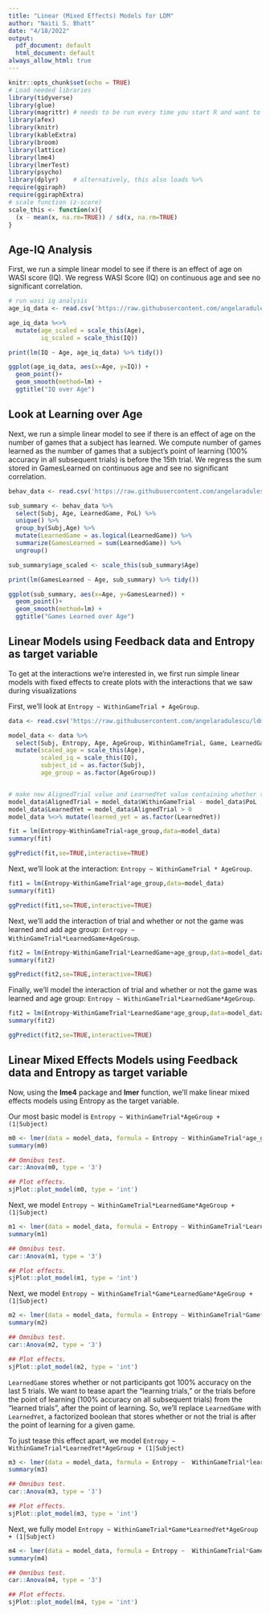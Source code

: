 ```yaml
---
title: "Linear (Mixed Effects) Models for LDM"
author: "Naiti S. Bhatt"
date: "4/18/2022"
output: 
  pdf_document: default
  html_document: default
always_allow_html: true
---
```


```r
knitr::opts_chunk$set(echo = TRUE)
# Load needed libraries
library(tidyverse)
library(glue)
library(magrittr) # needs to be run every time you start R and want to use %>%
library(afex)
library(knitr)
library(kableExtra)
library(broom)
library(lattice)
library(lme4)
library(lmerTest)
library(psycho)
library(dplyr)    # alternatively, this also loads %>%
require(ggiraph)
require(ggiraphExtra)
# scale function (z-score)
scale_this <- function(x){
  (x - mean(x, na.rm=TRUE)) / sd(x, na.rm=TRUE)
}
```

## Age-IQ Analysis

First, we run a simple linear model to see if there is an effect of age on WASI score (IQ). We regress WASI Score (IQ) on continuous age and see no significant correlation.

```r
# run wasi iq analysis
age_iq_data <- read.csv('https://raw.githubusercontent.com/angelaradulescu/ldm-analysis/main/ProcessedData/ageIQMap.csv')

age_iq_data %<>%
  mutate(age_scaled = scale_this(Age),
         iq_scaled = scale_this(IQ))

print(lm(IQ ~ Age, age_iq_data) %>% tidy())

ggplot(age_iq_data, aes(x=Age, y=IQ)) + 
  geom_point()+
  geom_smooth(method=lm) +
  ggtitle("IQ over Age") 
```

## Look at Learning over Age

Next, we run a simple linear model to see if there is an effect of age on the number of games that a subject has learned. We compute number of games learned as the number of games that a subject's point of learning (100% accuracy in all subsequent trials) is before the 15th trial. We regress the sum stored in GamesLearned on continuous age and see no significant correlation.


```r
behav_data <- read.csv('https://raw.githubusercontent.com/angelaradulescu/ldm-analysis/main/ProcessedData/CleanedProcessedBehavioralData.csv')

sub_summary <- behav_data %>% 
  select(Subj, Age, LearnedGame, PoL) %>%
  unique() %>% 
  group_by(Subj,Age) %>% 
  mutate(LearnedGame = as.logical(LearnedGame)) %>%
  summarize(GamesLearned = sum(LearnedGame)) %>%
  ungroup()

sub_summary$age_scaled <- scale_this(sub_summary$Age)

print(lm(GamesLearned ~ Age, sub_summary) %>% tidy())

ggplot(sub_summary, aes(x=Age, y=GamesLearned)) + 
  geom_point()+
  geom_smooth(method=lm) +
  ggtitle("Games Learned over Age") 
```

## Linear Models using Feedback data and Entropy as target variable

To get at the interactions we're interested in, we first run simple linear models with fixed effects to create plots with the interactions that we saw during visualizations

First, we'll look at `Entropy ~ WithinGameTrial + AgeGroup`.
```r
data <- read.csv('https://raw.githubusercontent.com/angelaradulescu/ldm-analysis/main/ProcessedData/Feedback_Processed_CombinedBehavioralEyetrackingData.csv')

model_data <- data %>% 
  select(Subj, Entropy, Age, AgeGroup, WithinGameTrial, Game, LearnedGame, Learned, IQ, PoL) %>% 
  mutate(scaled_age = scale_this(Age),
         scaled_iq = scale_this(IQ),
         subject_id = as.factor(Subj),
         age_group = as.factor(AgeGroup))


# make new AlignedTrial value and LearnedYet value containing whether trial is pre- or post- PoL
model_data$AlignedTrial = model_data$WithinGameTrial - model_data$PoL
model_data$LearnedYet = model_data$AlignedTrial > 0
model_data %<>% mutate(learned_yet = as.factor(LearnedYet))

```

```r
fit = lm(Entropy~WithinGameTrial+age_group,data=model_data)
summary(fit)

ggPredict(fit,se=TRUE,interactive=TRUE)
```

Next, we'll look at the interaction: `Entropy ~ WithinGameTrial * AgeGroup`.
```r
fit1 = lm(Entropy~WithinGameTrial*age_group,data=model_data)
summary(fit1)

ggPredict(fit1,se=TRUE,interactive=TRUE)
```

Next, we'll add the interaction of trial and whether or not the game was learned and add age group: `Entropy ~ WithinGameTrial*LearnedGame+AgeGroup`.
```r
fit2 = lm(Entropy~WithinGameTrial*LearnedGame+age_group,data=model_data)
summary(fit2)

ggPredict(fit2,se=TRUE,interactive=TRUE)
```

Finally, we'll model the interaction of trial and whether or not the game was learned and age group: `Entropy ~ WithinGameTrial*LearnedGame*AgeGroup`.
```r
fit2 = lm(Entropy~WithinGameTrial*LearnedGame*age_group,data=model_data)
summary(fit2)

ggPredict(fit2,se=TRUE,interactive=TRUE)
```

## Linear Mixed Effects Models using Feedback data and Entropy as target variable

Now, using the **lme4** package and **lmer** function, we'll make linear mixed effects models using Entropy as the target variable.

Our most basic model is `Entropy ~ WithinGameTrial*AgeGroup + (1|Subject)`

```r
m0 <- lmer(data = model_data, formula = Entropy ~ WithinGameTrial*age_group + (1|subject_id))
summary(m0)

## Omnibus test. 
car::Anova(m0, type = '3')

## Plot effects.
sjPlot::plot_model(m0, type = 'int')

```


Next, we model `Entropy ~ WithinGameTrial*LearnedGame*AgeGroup + (1|Subject)`

```r
m1 <- lmer(data = model_data, formula = Entropy ~ WithinGameTrial*LearnedGame*age_group + (1|subject_id))
summary(m1)

## Omnibus test. 
car::Anova(m1, type = '3')

## Plot effects.
sjPlot::plot_model(m1, type = 'int')

```

Next, we model `Entropy ~ WithinGameTrial*Game*LearnedGame*AgeGroup + (1|Subject)`

```r
m2 <- lmer(data = model_data, formula = Entropy ~ WithinGameTrial*Game*LearnedGame*age_group + (1|subject_id))
summary(m2)

## Omnibus test. 
car::Anova(m2, type = '3')

## Plot effects.
sjPlot::plot_model(m2, type = 'int')

```


`LearnedGame` stores whether or not participants got 100% accuracy on the last 5 trials. We want to tease apart the "learning trials," or the trials before the point of learning (100% accuracy on all subsequent trials) from the "learned trials", after the point of learning. So, we'll replace `LearnedGame` with `LearnedYet`, a factorized boolean that stores whether or not the trial is after the point of learning for a given game.

To just tease this effect apart, we model `Entropy ~ WithinGameTrial*LearnedYet*AgeGroup + (1|Subject)`

```r
m3 <- lmer(data = model_data, formula = Entropy ~  WithinGameTrial*learned_yet*age_group + (1|subject_id))
summary(m3)

## Omnibus test. 
car::Anova(m3, type = '3')

## Plot effects.
sjPlot::plot_model(m3, type = 'int')

```


Next, we fully model `Entropy ~ WithinGameTrial*Game*LearnedYet*AgeGroup + (1|Subject)`

```r
m4 <- lmer(data = model_data, formula = Entropy ~  WithinGameTrial*Game*learned_yet*age_group + (1|subject_id))
summary(m4)

## Omnibus test. 
car::Anova(m4, type = '3')

## Plot effects.
sjPlot::plot_model(m4, type = 'int')

```


